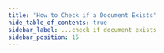 ```yaml
---
title: "How to Check if a Document Exists"
hide_table_of_contents: true
sidebar_label: ...check if document exists
sidebar_position: 15
---
```





<LanguageSwitcher supportedLanguages={supportedLanguages} />

<LanguageContent language="csharp">
   <CheckIfDocumentExistsCsharp />
</LanguageContent>

<LanguageContent language="java">
   <CheckIfDocumentExistsJava />
</LanguageContent>

<LanguageContent language="python">
   <CheckIfDocumentExistsPython />
</LanguageContent>

<LanguageContent language="php">
   <CheckIfDocumentExistsPhp />
</LanguageContent>

<LanguageContent language="nodejs">
   <CheckIfDocumentExistsNodejs />
</LanguageContent>


<!---
### Session
- [What is a Session and How Does it Work](../../../client-api/session/what-is-a-session-and-how-does-it-work)
- [Loading Entities](../../../client-api/session/loading-entities)
- [How to Check if Entity has Changed](../../../client-api/session/how-to/check-if-entity-has-changed)
- [How to Check if There are Any Changes on a Session](../../../client-api/session/how-to/check-if-there-are-any-changes-on-a-session)
- [Evict Entity From a Session](../../../client-api/session/how-to/evict-entity-from-a-session)
- [Refresh Entity](../../../client-api/session/how-to/refresh-entity)


-->